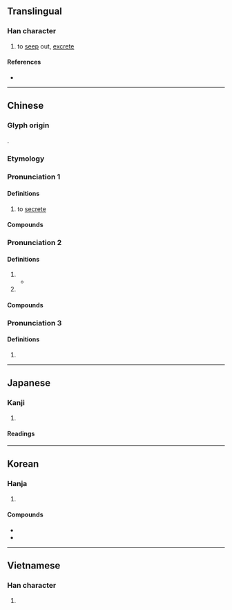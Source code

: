 {{character info}}
==Translingual==

===Han character===
{{Han char|rn=85|rad=水|as=05|sn=8|four=33100|canj=EPH|ids=⿰氵必}}

# to [[seep]] out, [[excrete]]

====References====
* {{Han ref|kx=0615.180|dkj=17279|dj=1009.140|hdz=31595.040|uh=6CCC|ud=27852|bh=AA63|bd=43619}}

----

==Chinese==
{{zh-forms}}

===Glyph origin===
{{Han etym}}
{{Han compound|水|必|ls=psc|c1=s|c2=p|t1=water}}.

===Etymology===
{{rfe|zh}}

===Pronunciation 1===
{{zh-pron
|m=mì
|m-s=
|c=bei3
|c-t=
|g=
|h=pfs=pi
|j=
|mb=
|md=
|mn=pì
|mn-t=bi3
|w=
|x=
|cat=v
}}

====Definitions====
{{zh-hanzi}}

# to [[secrete]]

====Compounds====
{{zh-der|內分泌|內分泌腺|分泌|分泌系統|外分泌腺|泌乳|泌尿|泌尿器|泌尿外科|泌尿管|泌水孔|溢泌|腸泌素}}

===Pronunciation 2===
{{zh-pron
|m=bì,mì
|c=bat6,bai3
|mc=2+1
|oc=3+1
|dial=n
|cat=pn
}}

====Definitions====
{{zh-hanzi}}

# {{rfdef|zh}}
#* {{zh-x|泌{bì} 之 洋洋，可 以 樂{liáo}飢。|By the wimpling stream from my fountain,<br>I can joy amid my hunger.|ref=Shijing}}
# {{surname|zh}}

====Compounds====
{{zh-der|泌陽|泌水|泌丘|泌水樂飢}}

===Pronunciation 3===
{{zh-pron
|m=bì,mì
|c=bat1
|mc=3
|oc=2
|dial=n
|cat=
}}

====Definitions====
{{zh-hanzi}}

# {{zh-used in|泌瀄}}

----

==Japanese==

===Kanji===
{{ja-kanji|grade=c|rs=水05}}

# {{rfdef|ja|sort=水05}}

====Readings====
{{ja-readings
|goon=ひ,ひち
|kanon=ひ,ひつ
|kun=にじ-む, ながれる
}}

----

==Korean==

===Hanja===
{{ko-hanja|[[샘]][[물]] [[졸졸]] [[흐르다|흐를]]|비}}

# {{hanja form of|비|seeping out, [[excretion]]}}

====Compounds====
* {{ko-l|분비물|[[secretion]]|分泌物}}
* {{ko-l|비뇨기과|[[urology]]|泌尿器科}}

----

==Vietnamese==

===Han character===
{{vi-hantu|[[tiết]], [[tất]]|rs=水05}}

# {{rfdef|vi|sort=水05}}